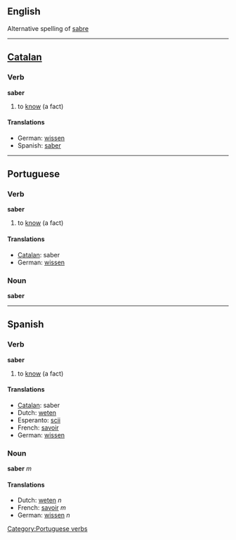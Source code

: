 ==English==
Alternative spelling of [[sabre]]
----
==[[Catalan]]==
===Verb===
'''saber'''

# to [[know]] (a fact)

====Translations====
*German: [[wissen]]
*Spanish: [[saber]]

----
==Portuguese==
===Verb===
'''saber'''

# to [[know]] (a fact)

====Translations====
*[[Catalan]]: saber
*German: [[wissen]]

===Noun===
'''saber'''

[[Category:Portuguese verbs]]
----

==Spanish==
===Verb===
'''saber'''

# to [[know]] (a fact)

====Translations====
*[[Catalan]]: saber
*Dutch: [[weten]]
*Esperanto: [[scii]]
*French: [[savoir]]
*German: [[wissen]]

===Noun===
'''saber''' ''m''

====Translations====
*Dutch: [[weten]] ''n''
*French: [[savoir]] ''m''
*German: [[wissen]] ''n''